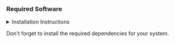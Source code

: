 ### Required Software

<details>
  <summary>Installation Instructions</summary> 

  These installation instructions may not be complete and may vary from system to system. These instuctions should work on MacOS and Linux instructions for Linux. If you are a windows user please open a pr and we will update these instructions and Godspeed brave soldier 
  ```bash
  # Install Rustup
  curl --proto '=https' --tlsv1.2 -sSf https://sh.rustup.rs | sh
  # Install Rust 1.81.0
  rustup install 1.81.0
  # Install Solana using solana-install
  curl --proto '=https' --tlsv1.2 -sSf https://release.solana.com/v1.18.17/install | sh
  # Install Anchor avm
  cargo install --git https://github.com/project-serum/anchor avm --locked
  # Install Anchor 0.30.1
  avm install 0.30.1
  # Install Bonsol CLI, Risc0 Toolchain, Flatbuffers
  curl --proto '=https' --tlsv1.2 -sSf https://raw.githubusercontent.com/anagrambuild/bonsol/refs/heads/main/bin/install.sh | sh
  # Install Flatbuffers
  # follow the instructions at https://flatbuffers.dev/building/  
  # or if on a mac use brew 
  brew install flatbuffers@24.3.25
  ```
</details>

Don't forget to install the required dependencies for your system.